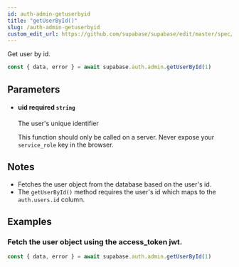 ```yaml
---
id: auth-admin-getuserbyid
title: "getUserById()"
slug: /auth-admin-getuserbyid
custom_edit_url: https://github.com/supabase/supabase/edit/master/spec/supabase_js_v2.yml
---
```


Get user by id.

```js
const { data, error } = await supabase.auth.admin.getUserById(1)
```


## Parameters


<ul className="method-list-group">
  
<li className="method-list-item">
  <h4 className="method-list-item-label">
    <span className="method-list-item-label-name">
      uid
    </span>
    <span className="method-list-item-label-badge required">
      required
    </span>
    <span className="method-list-item-validation">
      <code>string</code>
    </span>
  </h4>
  <div class="method-list-item-description">

The user's unique identifier

This function should only be called on a server. Never expose your `service_role` key in the browser.

  </div>
  
</li>

</ul>


## Notes

- Fetches the user object from the database based on the user's id.
- The `getUserById()` method requires the user's id which maps to the `auth.users.id` column.










## Examples

### Fetch the user object using the access_token jwt.



```js
const { data, error } = await supabase.auth.admin.getUserById(1)
```